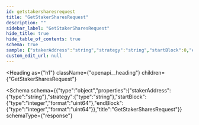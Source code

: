 ```yaml
---
id: getstakersharesrequest
title: "GetStakerSharesRequest"
description: ""
sidebar_label: "GetStakerSharesRequest"
hide_title: true
hide_table_of_contents: true
schema: true
sample: {"stakerAddress":"string","strategy":"string","startBlock":0,"endBlock":0}
custom_edit_url: null
---
```



<Heading
  as={"h1"}
  className={"openapi__heading"}
  children={"GetStakerSharesRequest"}
>
</Heading>





<Schema
  schema={{"type":"object","properties":{"stakerAddress":{"type":"string"},"strategy":{"type":"string"},"startBlock":{"type":"integer","format":"uint64"},"endBlock":{"type":"integer","format":"uint64"}},"title":"GetStakerSharesRequest"}}
  schemaType={"response"}
>
  
</Schema>
            